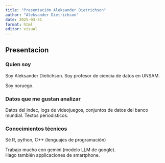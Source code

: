 ```yaml
---
title: "Presentación Aleksander Dietrichson"
author: "Aleksander Dietrichson"
date: 2025-03-31
format: html
editor: visual
---
```


## Presentacion

### Quien soy

Soy Aleksander Dietichson. Soy profesor de ciencia de datos en UNSAM.

Soy noruego.

### Datos que me gustan analizar

Datos del indec, logs de videojuegos, conjuntos de datos del banco mundial. Textos periodisticos.

### Conocimientos técnicos

Sé R, python, C++ (lenguajes de programación)

Trabajo mucho con gemini (modelo LLM de google).\
Hago también applicaciones de smartphone.
